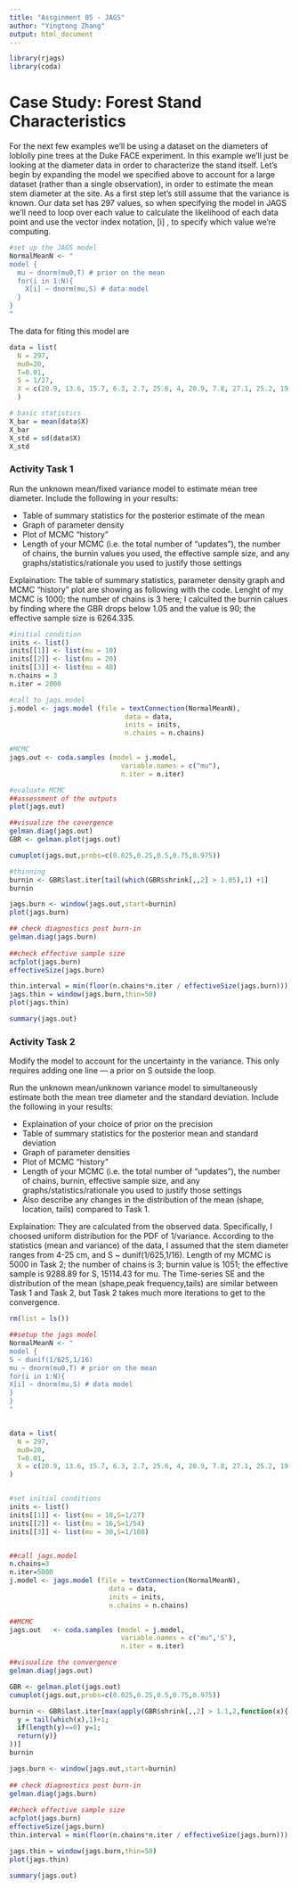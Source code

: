 ```yaml
---
title: "Assginment 05 - JAGS"
author: "Yingtong Zhang"
output: html_document
---
```



```r
library(rjags)
library(coda)
```



# Case Study: Forest Stand Characteristics

For the next few examples we'll be using a dataset on the diameters of loblolly pine trees at the Duke FACE experiment. In this example we'll just be looking at the diameter data in order to characterize the stand itself. Let's begin by expanding the model we specified above to account for a large dataset (rather than a single observation), in order to estimate the mean stem diameter at the site. As a first step let's still assume that the variance is known. Our data set has 297 values, so when specifying the model in JAGS we'll need to loop over each value to calculate the likelihood of each data point and use the vector index notation, [i] , to specify which value we're computing.

```r
#set up the JAGS model
NormalMeanN <- "
model {
  mu ~ dnorm(mu0,T) # prior on the mean 
  for(i in 1:N){
    X[i] ~ dnorm(mu,S) # data model
  }
}
"
```

The data for fiting this model are

```r
data = list(
  N = 297, 
  mu0=20, 
  T=0.01, 
  S = 1/27, 
  X = c(20.9, 13.6, 15.7, 6.3, 2.7, 25.6, 4, 20.9, 7.8, 27.1, 25.2, 19, 17.8, 22.8, 12.5, 21.1, 22, 22.4, 5.1, 16, 20.7, 15.7, 5.5, 18.9, 22.9, 15.5, 18.6, 19.3, 14.2, 12.3, 11.8, 26.8, 17, 5.7, 12, 19.8, 19, 23.6, 19.9, 8.4, 22, 18.1, 21.6, 17, 12.4, 2.9, 22.6, 20.8, 18.2, 14.2, 17.3, 14.5, 8.6, 9.1, 2.6, 19.8, 20, 22.2, 10.2, 12.9, 20.9, 21.1, 7.3, 5.8, 23.1, 17, 21.5, 10.1, 18.4, 22.6, 21.2, 21.5, 22.4, 17.3, 16, 25, 22.4, 23.9, 23, 21.9, 19, 28.6, 16, 22.5, 23.2, 8.7, 23.4, 15.3, 25.6, 19.2, 17.4, 23.8, 20.4, 19, 3.6, 23.4, 19.6, 17.5, 16.5, 22, 19.7, 7.35, 18, 17.8, 9.6, 15, 12, 17.7, 21.4, 17, 22.1, 18.9, 15.05, 12.9, 19.3, 15.3, 13.6, 15.4, 10.6, 11.3, 11.8, 22.2, 22.2, 13.1, 7.4, 4.5, 11.7, 19.5, 19.9, 11.6, 13.9, 15.5, 11, 18.6, 17.6, 12.7, 20.9, 18.8, 22.4, 21.2, 18.2, 15.3, 13.6, 7.3, 17.4, 17.4, 10.5, 22.9, 23.2, 13.8, 14.8, 22.2, 20.9, 13, 18.9, 19, 15.2, 16.8, 18, 24.6, 15.4, 17.2, 23.2, 22.8, 25.5, 7.8, 6, 6.4, 19, 13.5, 23.7, 18, 22.2, 22.4, 9.3, 13.7, 18.9, 20.5, 23.3, 20.8, 18.4, 4.5, 12.2, 16.9, 13.5, 17.8, 16.9, 20.4, 19.5, 22.2, 24.5, 21.2, 16.5, 18, 16.4, 3.9, 17.9, 22, 12.9, 21, 18, 9.2, 15.9, 8.1, 8.3, 10.7, 12, 19.9, 13.6, 17.3, 11.5, 12.4, 15.1, 22, 19.3, 17.5, 14.5, 14.7, 17.5, 19.6, 12.9, 20.3, 17.9, 20.2, 18.3, 9.5, 19, 21, 13.1, 20.4, 16.3, 18.3, 11.8, 23.3, 15.2, 20, 17.9, 12, 19.6, 18.5, 16.2, 10.9, 17.8, 13.8, 10, 17.9, 15.6, 20.3, 14.9, 18.6, 12.5, 18.2, 16, 18.7, 18, 15.3, 19, 17.9, 15.8, 17.7, 14.4, 19.6, 18.3, 18.7, 17.8, 18, 10.1, 18.8, 16.4, 21.2, 16.6, 16.7, 17.8, 16.5, 19.3, 16.3, 14.2, 13, 9.4, 19.7, 13.4, 2.6, 17.6, 16.7, 17.6, 5.8, 17.6, 20.1, 18.2, 16.7, 14, 13.9, 5.1, 16.6, 3.9, 17.5, 18)
  )

# basic statistics
X_bar = mean(data$X)
X_bar
X_std = sd(data$X) 
X_std
```

### Activity Task 1
Run the unknown mean/fixed variance model to estimate mean tree diameter. Include the following in your results:

* Table of summary statistics for the posterior estimate of the mean
* Graph of parameter density
* Plot of MCMC “history”
* Length of your MCMC (i.e. the total number of “updates”), the number of chains, the burnin values you used, the effective sample size, and any graphs/statistics/rationale you used to justify those settings


Explaination:
The table of summary statistics, parameter density graph and MCMC "history" plot are showing as following with the code.
Lenght of my MCMC is 1000; the number of chains is 3 here; I calculted the burnin calues by finding where the GBR drops below 1.05 and the value is 90; the effective sample size is 6264.335.



```r
#initial condition
inits <- list()
inits[[1]] <- list(mu = 10)
inits[[2]] <- list(mu = 20)
inits[[3]] <- list(mu = 40)
n.chains = 3
n.iter = 2000

#call to jags.model
j.model <- jags.model (file = textConnection(NormalMeanN),
                             data = data,
                             inits = inits,
                             n.chains = n.chains)

#MCMC
jags.out <- coda.samples (model = j.model,
                            variable.names = c("mu"),
                            n.iter = n.iter)

#evaluate MCMC
##assessment of the outputs
plot(jags.out)

##visualize the covergence
gelman.diag(jags.out)
GBR <- gelman.plot(jags.out)

cumuplot(jags.out,probs=c(0.025,0.25,0.5,0.75,0.975))
```

```r
#thinning
burnin <- GBR$last.iter[tail(which(GBR$shrink[,,2] > 1.05),1) +1]
burnin

jags.burn <- window(jags.out,start=burnin)
plot(jags.burn)

## check diagnostics post burn-in
gelman.diag(jags.burn)
  
##check effective sample size 
acfplot(jags.burn)
effectiveSize(jags.burn)

```

```r
thin.interval = min(floor(n.chains*n.iter / effectiveSize(jags.burn)))
jags.thin = window(jags.burn,thin=50)
plot(jags.thin)
```


```r
summary(jags.out)
```



### Activity Task 2
Modify the model to account for the uncertainty in the variance. This only requires adding one line — a prior on S outside the loop.

Run the unknown mean/unknown variance model to simultaneously estimate both the mean tree diameter and the standard deviation. Include the following in your results:

* Explaination of your choice of prior on the precision
* Table of summary statistics for the posterior mean and standard deviation
* Graph of parameter densities
* Plot of MCMC “history”
* Length of your MCMC (i.e. the total number of “updates”), the number of chains, burnin, effective sample size, and any graphs/statistics/rationale you used to justify those settings
* Also describe any changes in the distribution of the mean (shape, location, tails) compared to Task 1.
  
  
Explaination:
They are calculated from the observed data. Specifically, I choosed uniform distribution for the PDF of 1/variance. According to the statistics (mean and variance) of the data, I assumed that the stem diameter ranges from 4-25 cm, and S ~ dunif(1/625,1/16).
Length of my MCMC is 5000 in Task 2; the number of chains is 3; burnin value is 1051; the effective sample  is 9288.89 for S, 15114.43 for mu.
The Time-series SE and the distribution of the mean (shape,peak frequency,tails) are similar between Task 1 and Task 2, but Task 2 takes much more iterations to get to the convergence.


```r
rm(list = ls())
```


```r
##setup the jags model
NormalMeanN <- "
model {
S ~ dunif(1/625,1/16)
mu ~ dnorm(mu0,T) # prior on the mean 
for(i in 1:N){
X[i] ~ dnorm(mu,S) # data model
}
}
"


data = list(
  N = 297, 
  mu0=20, 
  T=0.01, 
  X = c(20.9, 13.6, 15.7, 6.3, 2.7, 25.6, 4, 20.9, 7.8, 27.1, 25.2, 19, 17.8, 22.8, 12.5, 21.1, 22, 22.4, 5.1, 16, 20.7, 15.7, 5.5, 18.9, 22.9, 15.5, 18.6, 19.3, 14.2, 12.3, 11.8, 26.8, 17, 5.7, 12, 19.8, 19, 23.6, 19.9, 8.4, 22, 18.1, 21.6, 17, 12.4, 2.9, 22.6, 20.8, 18.2, 14.2, 17.3, 14.5, 8.6, 9.1, 2.6, 19.8, 20, 22.2, 10.2, 12.9, 20.9, 21.1, 7.3, 5.8, 23.1, 17, 21.5, 10.1, 18.4, 22.6, 21.2, 21.5, 22.4, 17.3, 16, 25, 22.4, 23.9, 23, 21.9, 19, 28.6, 16, 22.5, 23.2, 8.7, 23.4, 15.3, 25.6, 19.2, 17.4, 23.8, 20.4, 19, 3.6, 23.4, 19.6, 17.5, 16.5, 22, 19.7, 7.35, 18, 17.8, 9.6, 15, 12, 17.7, 21.4, 17, 22.1, 18.9, 15.05, 12.9, 19.3, 15.3, 13.6, 15.4, 10.6, 11.3, 11.8, 22.2, 22.2, 13.1, 7.4, 4.5, 11.7, 19.5, 19.9, 11.6, 13.9, 15.5, 11, 18.6, 17.6, 12.7, 20.9, 18.8, 22.4, 21.2, 18.2, 15.3, 13.6, 7.3, 17.4, 17.4, 10.5, 22.9, 23.2, 13.8, 14.8, 22.2, 20.9, 13, 18.9, 19, 15.2, 16.8, 18, 24.6, 15.4, 17.2, 23.2, 22.8, 25.5, 7.8, 6, 6.4, 19, 13.5, 23.7, 18, 22.2, 22.4, 9.3, 13.7, 18.9, 20.5, 23.3, 20.8, 18.4, 4.5, 12.2, 16.9, 13.5, 17.8, 16.9, 20.4, 19.5, 22.2, 24.5, 21.2, 16.5, 18, 16.4, 3.9, 17.9, 22, 12.9, 21, 18, 9.2, 15.9, 8.1, 8.3, 10.7, 12, 19.9, 13.6, 17.3, 11.5, 12.4, 15.1, 22, 19.3, 17.5, 14.5, 14.7, 17.5, 19.6, 12.9, 20.3, 17.9, 20.2, 18.3, 9.5, 19, 21, 13.1, 20.4, 16.3, 18.3, 11.8, 23.3, 15.2, 20, 17.9, 12, 19.6, 18.5, 16.2, 10.9, 17.8, 13.8, 10, 17.9, 15.6, 20.3, 14.9, 18.6, 12.5, 18.2, 16, 18.7, 18, 15.3, 19, 17.9, 15.8, 17.7, 14.4, 19.6, 18.3, 18.7, 17.8, 18, 10.1, 18.8, 16.4, 21.2, 16.6, 16.7, 17.8, 16.5, 19.3, 16.3, 14.2, 13, 9.4, 19.7, 13.4, 2.6, 17.6, 16.7, 17.6, 5.8, 17.6, 20.1, 18.2, 16.7, 14, 13.9, 5.1, 16.6, 3.9, 17.5, 18)
)


#set initial conditions
inits <- list()
inits[[1]] <- list(mu = 10,S=1/27)
inits[[2]] <- list(mu = 16,S=1/54)
inits[[3]] <- list(mu = 30,S=1/108)


##call jags.model
n.chains=3
n.iter=5000
j.model <- jags.model (file = textConnection(NormalMeanN),
                         data = data,
                         inits = inits,
                         n.chains = n.chains)
```




```r
##MCMC
jags.out   <- coda.samples (model = j.model,
                            variable.names = c("mu",'S'),
                            n.iter = n.iter)

##visualize the convergence
gelman.diag(jags.out)

GBR <- gelman.plot(jags.out)
cumuplot(jags.out,probs=c(0.025,0.25,0.5,0.75,0.975))

```


```r
burnin <- GBR$last.iter[max(apply(GBR$shrink[,,2] > 1.1,2,function(x){
  y = tail(which(x),1)+1;
  if(length(y)==0) y=1;
  return(y)}
))]
burnin

jags.burn <- window(jags.out,start=burnin)
  
## check diagnostics post burn-in
gelman.diag(jags.burn)
  
##check effective sample size 
acfplot(jags.burn)
effectiveSize(jags.burn)
thin.interval = min(floor(n.chains*n.iter / effectiveSize(jags.burn)))

jags.thin = window(jags.burn,thin=50)
plot(jags.thin)
```




```r
summary(jags.out)
```


